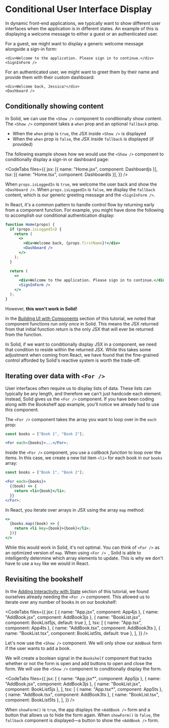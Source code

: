 
<title>Conditional UI Display</title>

# Conditional User Interface Display

In dynamic front-end applications, we typically want to show different user interfaces when the application is in different states. An example of this is displaying a welcome message to either a guest or an authenticated user.

For a guest, we might want to display a generic welcome message alongside a sign-in form:

```tsx
<div>Welcome to the application. Please sign in to continue.</div>
<SignInForm />
```

For an authenticated user, we might want to greet them by their name and provide them with their custom dashboard:

```tsx
<div>Welcome back, Jessica!</div>
<Dashboard />
```

## Conditionally showing content

In Solid, we can use the `<Show />` component to conditionally show content. The `<Show />` component takes a `when` prop and an optional `fallback` prop.

- When the `when` prop is `true`, the JSX inside `<Show />` is displayed
- When the `when` prop is `false`, the JSX inside `fallback` is displayed (if provided)

The following example shows how we would use the `<Show />` component to conditionally display a sign-in or dashboard page:

<CodeTabs
  files={{
    jsx: [{ name: "Home.jsx", component: Dashboardjs }],
    tsx: [{ name: "Home.tsx", component: Dashboardts }],
  }}
/>

When `props.isLoggedIn` is `true`, we welcome the user back and show the `<Dashboard />`. When `props.isLoggedIn` is `false`, we display the `fallback` content, which is our generic greeting message and the `<SignInForm />`.

<FrameworkAside framework="react">
In React, it's a common pattern to handle control flow by returning early from a component function. For example, you might have done the following to accomplish our conditional authentication display:

```jsx
function Home(props) {
  if (props.isLoggedIn) {
    return (
      <>
        <div>Welcome back, {props.firstName}!</div>
        <Dashboard />
      </>
    );
  }

  return (
    <>
      <div>Welcome to the application. Please sign in to continue.</div>
      <SignInForm />
    </>
  );
}
```

However, **this won't work in Solid!**

In the [Building UI with Components](../building-ui-with-components) section of this tutorial, we noted that component functions _run only once_ in Solid. This means the JSX returned from that initial function return is the only JSX that will ever be returned from the function.

In Solid, if we want to conditionally display JSX in a component, we need that condition to reside within the returned JSX. While this takes some adjustment when coming from React, we have found that the fine-grained control afforded by Solid's reactive system is worth the trade-off.

</FrameworkAside>

## Iterating over data with `<For />`

User interfaces often require us to display lists of data. These lists can typically be any length, and therefore we can't just hardcode each element. Instead, Solid gives us the `<For />` component. If you have been coding along with the Bookshelf app example, you'll notice we already had to use this component.

The `<For />` component takes the array you want to loop over in the `each` prop:

```jsx
const books = ["Book 1", "Book 2"];

<For each={books}>...</For>;
```

Inside the `<For />` component, you use a _callback function_ to loop over the items. In this case, we create a new list item `<li>` for each book in our `books` array:

```jsx
const books = ["Book 1", "Book 2"];

<For each={books}>
  {(book) => {
    return <li>{book}</li>;
  }}
</For>;
```

<FrameworkAside framework="react">

In React, you iterate over arrays in JSX using the array `map` method:

```jsx
<>
  {books.map((book) => {
    return <li key={book}>{book}</li>;
  })}
</>
```

While this would work in Solid, it's not optimal. You can think of `<For />` as an optimized version of `map`. When using `<For /> `, Solid is able to intelligently determine which array elements to update. This is why we don't have to use a `key` like we would in React.

</FrameworkAside>

## Revisiting the bookshelf

In the [Adding Interactivity with State](../adding-interactivity-with-state) section of this tutorial, we found ourselves already needing the `<For />` component. This allowed us to iterate over any number of books in on our bookshelf:

<CodeTabs
  files={{
    jsx: [
      { name: "App.jsx", component: App4js },
      { name: "AddBook.jsx", component: AddBook3js },
      { name: "BookList.jsx", component: BookList5js, default: true },
    ],
    tsx: [
      { name: "App.tsx", component: App4ts },
      { name: "AddBook.tsx", component: AddBook3ts },
      { name: "BookList.tsx", component: BookList5ts, default: true },
    ],
  }}
/>

Let's now use the `<Show />` component. We will only show our `AddBook` form if the user wants to add a book.

We will create a boolean signal in the `Bookshelf` component that tracks whether or not the form is open and add buttons to open and close the form. We will use the `<Show />` component to conditionally display the form.

<CodeTabs
  files={{
    jsx: [
      { name: "App.jsx*", component: App5js },
      { name: "AddBook.jsx", component: AddBook3js },
      { name: "BookList.jsx", component: BookList5js },
    ],
    tsx: [
      { name: "App.tsx*", component: App5ts },
      { name: "AddBook.tsx", component: AddBook3ts },
      { name: "BookList.tsx", component: BookList5ts },
    ],
  }}
/>

When `showForm()` is `true`, the app displays the `<AddBook />` form and a button that allows us to hide the form again. When `showForm()` is `false`, the `fallback` component is displayed&mdash;a button to show the `<AddBook />` form.

<BasicBookshelfShow name="Solid" />
